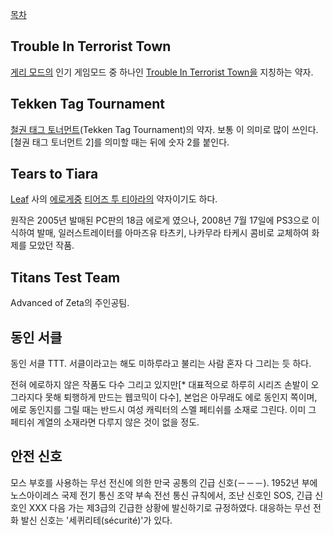 [[목차]]

== Trouble In Terrorist Town ==
[[게리 모드]]의 인기 게임모드 중 하나인 [[Trouble In Terrorist Town]]을 지칭하는 약자. 

== Tekken Tag Tournament ==
[[철권 태그 토너먼트]](Tekken Tag Tournament)의 약자. 보통 이 의미로 많이 쓰인다. [철권 태그 토너먼트 2]를 의미할 때는 뒤에 숫자 2를 붙인다.

== Tears to Tiara ==
[[Leaf]] 사의 [[에로게]]중 [[티어즈 투 티아라]]의 약자이기도 하다.

원작은 2005년 발매된 PC판의 18금 에로게 였으나, 2008년 7월 17일에 PS3으로  이식하여 발매, 일러스트레이터를 아마즈유 타츠키, 나카무라 타케시 콤비로 교체하여 화제를 모았던 작품.

== Titans Test Team == 
Advanced of Zeta의 주인공팀.

== 동인 서클 ==
동인 서클 TTT. 서클이라고는 해도 미하루라고 불리는 사람 혼자 다 그리는 듯 하다.

전혀 에로하지 않은 작품도 다수 그리고 있지만[* 대표적으로 하루히 시리즈 손발이 오그라지다 못해 퇴행하게 만드는 웹코믹이 다수], 본업은 아무래도 에로 동인지 쪽이며, 에로 동인지를 그릴 때는 반드시 여성 캐릭터의 스멜 페티쉬를 소재로 그린다. 이미 그 페티쉬 계열의 소재라면 다루지 않은 것이 없을 정도.

== 안전 신호 ==
모스 부호를 사용하는 무선 전신에 의한 만국 공통의 긴급 신호(－－－). 1952년 부에노스아이레스 국제 전기 통신 조약 부속 전선 통신 규칙에서, 조난 신호인 SOS, 긴급 신호인 XXX 다음 가는 제3급의 긴급한 상황에 발신하기로 규정하였다. 대응하는 무선 전화 발신 신호는 '세퀴리테(sécurité)'가 있다.

